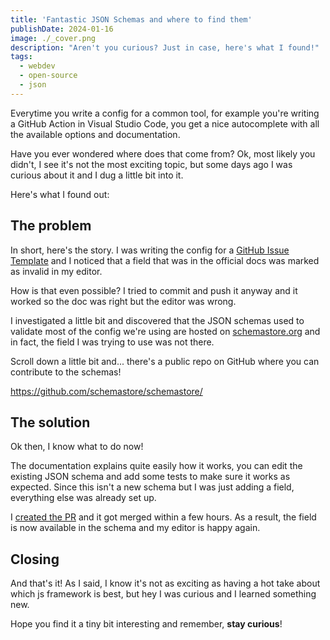 ```yaml
---
title: 'Fantastic JSON Schemas and where to find them'
publishDate: 2024-01-16
image: ./_cover.png
description: "Aren't you curious? Just in case, here's what I found!"
tags:
  - webdev
  - open-source
  - json
---
```



Everytime you write a config for a common tool, for example you're writing a GitHub Action in Visual Studio Code, you get a nice autocomplete with all the available options and documentation.

Have you ever wondered where does that come from? Ok, most likely you didn't, I see it's not the most exciting topic, but some days ago I was curious about it and I dug a little bit into it.

Here's what I found out:

<YouTube id="P0yKSeE5M0U" />

## The problem

In short, here's the story. I was writing the config for a [GitHub Issue Template](https://youtu.be/hNs5Gg_fEEs) and I noticed that a field that was in the official docs was marked as invalid in my editor.

How is that even possible? I tried to commit and push it anyway and it worked so the doc was right but the editor was wrong.

I investigated a little bit and discovered that the JSON schemas used to validate most of the config we're using are hosted on [schemastore.org](https://schemastore.org/) and in fact, the field I was trying to use was not there.

Scroll down a little bit and... there's a public repo on GitHub where you can contribute to the schemas!

https://github.com/schemastore/schemastore/

## The solution

Ok then, I know what to do now!

The documentation explains quite easily how it works, you can edit the existing JSON schema and add some tests to make sure it works as expected. Since this isn't a new schema but I was just adding a field, everything else was already set up.

I [created the PR](https://github.com/SchemaStore/schemastore/pull/3452) and it got merged within a few hours. As a result, the field is now available in the schema and my editor is happy again.

## Closing

And that's it! As I said, I know it's not as exciting as having a hot take about which js framework is best, but hey I was curious and I learned something new.

Hope you find it a tiny bit interesting and remember, **stay curious**!

